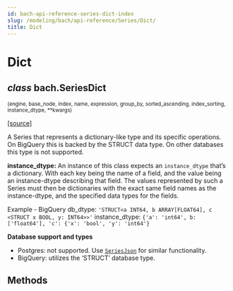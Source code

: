```yaml
---
id: bach-api-reference-series-dict-index
slug: /modeling/bach/api-reference/Series/Dict/
title: Dict
---
```


# Dict

<div className="class">

## <span className="type-annotation"><em>class</em></span> <span className="additional-name">bach.</span><span className="name">SeriesDict</span>

<small className="parameter-list">(<span className="parameter" id="engine">engine</span>, <span className="parameter" id="base_node">base_node</span>, <span className="parameter" id="index">index</span>, <span className="parameter" id="name">name</span>, <span className="parameter" id="expression">expression</span>, <span className="parameter" id="group_by">group_by</span>, <span className="parameter" id="sorted_ascending">sorted_ascending</span>, <span className="parameter" id="index_sorting">index_sorting</span>, <span className="parameter" id="instance_dtype">instance_dtype</span>, <span className="parameter" id="**">\*\*kwargs</span>)</small>


&#8203;<span className="view-source">[[source]](https://github.com/objectiv/objectiv-analytics/blob/main/bach/bach/series/series_dict.py)</span>

<div className="content">

A Series that represents a dictionary-like type and its specific operations.
On BigQuery this is backed by the STRUCT data type. On other databases this type is not supported.

**instance_dtype:**
An instance of this class expects an `instance_dtype` that’s a dictionary. With each key being the
name of a field, and the value being an instance-dtype describing that field. The values represented by
such a Series must then be dictionaries with the exact same field names as the instance-dtype, and the
specified data types for the fields.

Example -
BigQuery db_dtype: `'STRUCT<a INT64, b ARRAY[FLOAT64], c <STRUCT x BOOL, y: INT64>>'`
instance_dtype: `{'a': 'int64', b: ['float64'], 'c': {'x': 'bool', 'y': 'int64'}`

**Database support and types**

* Postgres: not supported. Use [`SeriesJson`](/modeling/bach/api-reference/Series/Json/index.mdx#bach.SeriesJson) for similar functionality.
* BigQuery: utilizes the ‘STRUCT’ database type.


</div>


</div>

## Methods

<div className="table-autosummary">

|                                                   |                                                                                                                                                                                                     |
| ------------------------------------------------- | -------------------------------------------------------------------------------------------------------------------------------------------------------------------------------------------------- |


</div>
